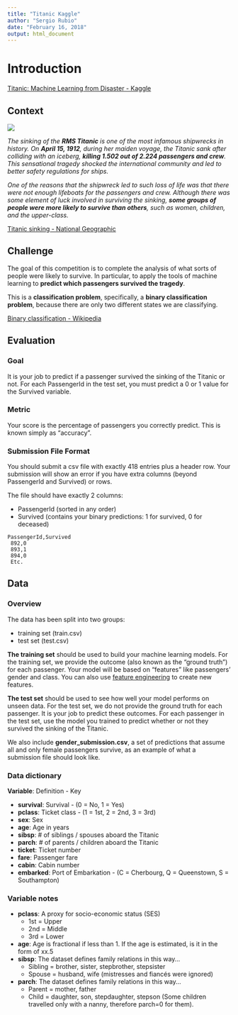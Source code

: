```yaml
---
title: "Titanic Kaggle"
author: "Sergio Rubio"
date: "February 16, 2018"
output: html_document
---
```


<!---
```r
knitr::opts_chunk$set(echo = TRUE)
```
--->

# Introduction #

[Titanic: Machine Learning from Disaster - Kaggle](https://www.kaggle.com/c/titanic)

## Context ##

![](http://www.ssmaritime.com/000-Titanic-Starboard-Ilust-xlge.jpg)

_The sinking of the **RMS Titanic** is one of the most infamous shipwrecks in history.  On **April 15, 1912**, during her maiden voyage, the Titanic sank after colliding with an iceberg, **killing 1.502 out of 2.224 passengers and crew**. This sensational tragedy shocked the international community and led to better safety regulations for ships._

_One of the reasons that the shipwreck led to such loss of life was that there were not enough lifeboats for the passengers and crew. Although there was some element of luck involved in surviving the sinking, **some groups of people were more likely to survive than others**, such as women, children, and the upper-class._

[Titanic sinking - National Geographic](https://www.youtube.com/watch?v=9xoqXVjBEF8)

## Challenge ##

The goal of this competition is to complete the analysis of what sorts of people were likely to survive. In particular, to apply the tools of machine learning to **predict which passengers survived the tragedy**.

This is a **classification problem**, specifically, a **binary classification problem**, because there are only two different states we are classifying.

[Binary classification - Wikipedia](https://en.wikipedia.org/wiki/Binary_classification)

## Evaluation ##

### Goal ###

It is your job to predict if a passenger survived the sinking of the Titanic or not.
For each PassengerId in the test set, you must predict a 0 or 1 value for the Survived variable.

### Metric ###

Your score is the percentage of passengers you correctly predict. This is known simply as "accuracy”.

### Submission File Format ###

You should submit a csv file with exactly 418 entries plus a header row. Your submission will show an error if you have extra columns (beyond PassengerId and Survived) or rows.

The file should have exactly 2 columns:

* PassengerId (sorted in any order)
* Survived (contains your binary predictions: 1 for survived, 0 for deceased)


```
PassengerId,Survived
 892,0
 893,1
 894,0
 Etc.
```

## Data ##

### Overview ###

The data has been split into two groups:

* training set (train.csv)
* test set (test.csv)

**The training set** should be used to build your machine learning models. For the training set, we provide the outcome (also known as the “ground truth”) for each passenger. Your model will be based on “features” like passengers’ gender and class. You can also use [feature engineering](https://triangleinequality.wordpress.com/2013/09/08/basic-feature-engineering-with-the-titanic-data/) to create new features.

**The test set** should be used to see how well your model performs on unseen data. For the test set, we do not provide the ground truth for each passenger. It is your job to predict these outcomes. For each passenger in the test set, use the model you trained to predict whether or not they survived the sinking of the Titanic.

We also include **gender_submission.csv**, a set of predictions that assume all and only female passengers survive, as an example of what a submission file should look like.

### Data dictionary ###

**Variable**: Definition - Key

* **survival**: Survival - (0 = No, 1 = Yes)
* **pclass**: Ticket class - (1 = 1st, 2 = 2nd, 3 = 3rd)
* **sex**: Sex 	
* **age**: Age in years 	
* **sibsp**: # of siblings / spouses aboard the Titanic 	
* **parch**: # of parents / children aboard the Titanic 	
* **ticket**: Ticket number 	
* **fare**: Passenger fare 	
* **cabin**: Cabin number 	
* **embarked**: Port of Embarkation - (C = Cherbourg, Q = Queenstown, S = Southampton)

### Variable notes ###

* **pclass**: A proxy for socio-economic status (SES)
    * 1st = Upper
    * 2nd = Middle
    * 3rd = Lower
* **age**: Age is fractional if less than 1. If the age is estimated, is it in the form of xx.5
* **sibsp**: The dataset defines family relations in this way...
    * Sibling = brother, sister, stepbrother, stepsister
    * Spouse = husband, wife (mistresses and fiancés were ignored)
* **parch**: The dataset defines family relations in this way...
    * Parent = mother, father
    * Child = daughter, son, stepdaughter, stepson (Some children travelled only with a nanny, therefore parch=0 for them).
    

